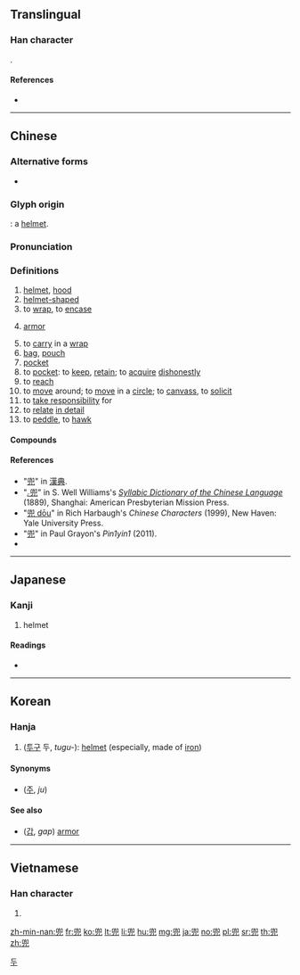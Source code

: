 ==Translingual==

===Han character===
{{Han char|rn=10|rad=儿|as=09|sn=11|four=77217|canj=HVHU}}. 

====References====
* {{Han ref|kx=0125.200|dkj=01386|dj=0265.270|hdz=10273.160|uh=515C|ud=20828|bh=B0C2|bd=45250}}

----

==Chinese==
{{zh-forms}}

===Alternative forms===
* {{qualifier|archaic variant}} {{l|zh|兠}}

===Glyph origin===
{{Han compound|𠑹|t1=cover|皃|t2=head|ls=ic}}: a [[helmet]].

===Pronunciation===
{{zh-pron
|m=dōu
|c=dau1
|h=pfs=têu
|md=
|mn=tau
|w=
|mc=
|oc=y
|cat=noun,verb,adjective
}}

===Definitions===
{{zh-hanzi}}

# [[helmet]], [[hood]]
# [[helmet]][[-shaped]]
# to [[wrap]], to [[encase]]
# {{lb|zh|obsolete}} [[armor]]
# to [[carry]] in a [[wrap]]
# [[bag]], [[pouch]]
# [[pocket]]
# to [[pocket]]: to [[keep]], [[retain]]; to [[acquire]] [[dishonestly]]
# to [[reach]]
# to [[move]] around; to [[move]] in a [[circle]]; to [[canvass]], to [[solicit]]
# to [[take responsibility]] for
# to [[relate]] [[in detail]]
# to [[peddle]], to [[hawk]]

====Compounds====
{{zh-der|兜捕|兜抄|兜底|兜底兒|兜兜|兜兜褲兒|兜兜嘴兒|兜肚|肚兜|兜風|兜剿|兜攬|兜臉|兜圈子|兜兒|兜售|兜頭|兜頭蓋臉|兜銷|兜子}}

====References====
* "[http://www.zdic.net/z/15/js/515C.htm 兜]" in [http://www.zdic.net 漢典].
* "[https://books.google.co.jp/books?id=C6NJAQAAIAAJ&pg=PA873 ꜀兜]" in S. Well Williams's ''[https://books.google.com/books?id=C6NJAQAAIAAJ&printsec=frontcover Syllabic Dictionary of the Chinese Language]'' (1889), Shanghai: American Presbyterian Mission Press.
* "[http://zhongwen.com/cgi-bin/zipux.cgi?=%B0%C2 兜 dōu]" in Rich Harbaugh's ''Chinese Characters'' (1999), New Haven: Yale University Press.
* "[http://pin1yin1.com/dict/zi/%E5%85%9C 兜]" in Paul Grayon's ''Pin1yin1'' (2011).
* {{thcwd|6941}}

----

==Japanese==

===Kanji===
{{ja-kanji|grade=|rs=儿09}}

# helmet

====Readings====
* {{ja-readings|goon=[[と]] (to), [[つ]] (tsu)|kanon=[[とう]] (tō)|kun=[[かぶと]] (kabuto)}}

----

==Korean==

===Hanja===
{{ko-hanja|hangeul=두|rv=du|mr=tu}}

# ([[투구]] 두, ''tugu-''): [[helmet]] (especially, made of [[iron]])

====Synonyms====
* {{l|ko|冑}} ([[주]], ''ju'')

====See also====
* {{l|ko|甲}} ([[갑]], ''gap'') [[armor]]

[[Category:Hanja readings|두]]

----

==Vietnamese==

===Han character===
{{vi-hantu|[[đâu]]|rs=儿09}}

# {{defn|lang=vi|sort=儿09}}

[[zh-min-nan:兜]]
[[fr:兜]]
[[ko:兜]]
[[lt:兜]]
[[li:兜]]
[[hu:兜]]
[[mg:兜]]
[[ja:兜]]
[[no:兜]]
[[pl:兜]]
[[sr:兜]]
[[th:兜]]
[[zh:兜]]